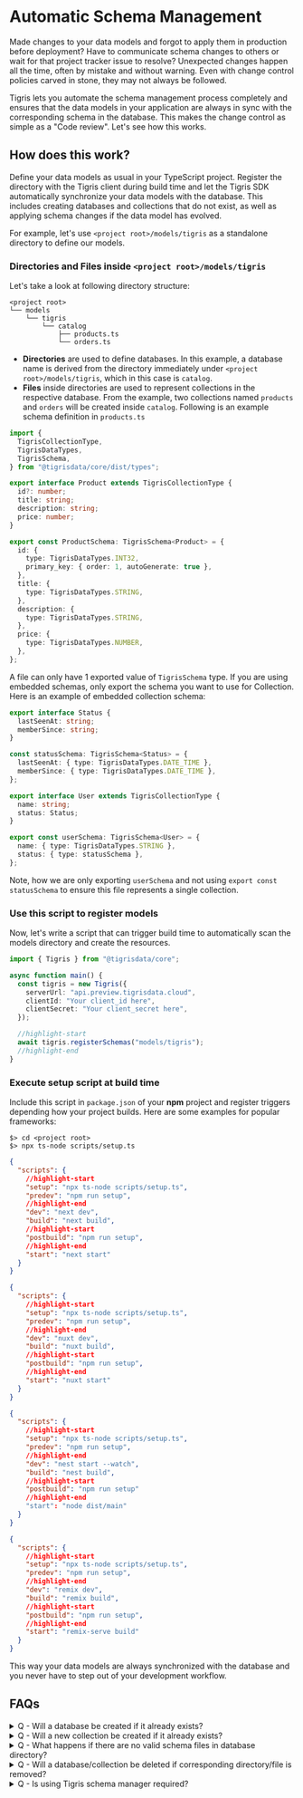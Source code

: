 
# Automatic Schema Management

Made changes to your data models and forgot to apply them in production before deployment? Have
to communicate schema changes to others or wait for that project tracker issue to resolve? Unexpected
changes happen all the time, often by mistake and without warning. Even with change control policies
carved in stone, they may not always be followed.

Tigris lets you automate the schema management process completely and ensures that the data models
in your application are always in sync with the corresponding schema in the database. This makes the
change control as simple as a "Code review". Let's see how this works.

## How does this work?

Define your data models as usual in your TypeScript project. Register the directory with the Tigris
client during build time and let the Tigris SDK automatically synchronize your data models
with the database. This includes creating databases and collections that do not exist, as well as
applying schema changes if the data model has evolved.

For example, let's use `<project root>/models/tigris` as a standalone directory to define our models.

### Directories and Files inside `<project root>/models/tigris`

Let's take a look at following directory structure:

```text
<project root>
└── models
    └── tigris
        └── catalog
            ├── products.ts
            └── orders.ts
```

- **Directories** are used to define databases. In this example, a database name is derived from the
  directory immediately under `<project root>/models/tigris`, which in this case is `catalog`.
- **Files** inside directories are used to represent collections in the respective database. From the
  example, two collections named `products` and `orders` will be created inside `catalog`.
  Following is an example schema definition in `products.ts`

```ts title="models/tigris/catalog/products.ts"
import {
  TigrisCollectionType,
  TigrisDataTypes,
  TigrisSchema,
} from "@tigrisdata/core/dist/types";

export interface Product extends TigrisCollectionType {
  id?: number;
  title: string;
  description: string;
  price: number;
}

export const ProductSchema: TigrisSchema<Product> = {
  id: {
    type: TigrisDataTypes.INT32,
    primary_key: { order: 1, autoGenerate: true },
  },
  title: {
    type: TigrisDataTypes.STRING,
  },
  description: {
    type: TigrisDataTypes.STRING,
  },
  price: {
    type: TigrisDataTypes.NUMBER,
  },
};
```

A file can only have 1 exported value of `TigrisSchema` type. If you are using embedded schemas, only
export the schema you want to use for Collection. Here is an example of embedded collection schema:

```ts title="User model"
export interface Status {
  lastSeenAt: string;
  memberSince: string;
}

const statusSchema: TigrisSchema<Status> = {
  lastSeenAt: { type: TigrisDataTypes.DATE_TIME },
  memberSince: { type: TigrisDataTypes.DATE_TIME },
};

export interface User extends TigrisCollectionType {
  name: string;
  status: Status;
}

export const userSchema: TigrisSchema<User> = {
  name: { type: TigrisDataTypes.STRING },
  status: { type: statusSchema },
};
```

Note, how we are only exporting `userSchema` and not using `export const statusSchema` to ensure this
file represents a single collection.

### Use this script to register models

Now, let's write a script that can trigger build time to automatically scan the models directory
and create the resources.

```ts title="scripts/setup.ts"
import { Tigris } from "@tigrisdata/core";

async function main() {
  const tigris = new Tigris({
    serverUrl: "api.preview.tigrisdata.cloud",
    clientId: "Your client_id here",
    clientSecret: "Your client_secret here",
  });

  //highlight-start
  await tigris.registerSchemas("models/tigris");
  //highlight-end
}
```

### Execute setup script at build time

Include this script in `package.json` of your **npm** project and register triggers depending how your
project builds. Here are some examples for popular frameworks:

<Tabs>
<TabItem value="cli" label="CLI">

```shell
$> cd <project root>
$> npx ts-node scripts/setup.ts
```

</TabItem>

<TabItem value="nextjs" label="Next.js">

```json title="package.json"
{
  "scripts": {
    //highlight-start
    "setup": "npx ts-node scripts/setup.ts",
    "predev": "npm run setup",
    //highlight-end
    "dev": "next dev",
    "build": "next build",
    //highlight-start
    "postbuild": "npm run setup",
    //highlight-end
    "start": "next start"
  }
}
```

</TabItem>

<TabItem value="nuxtjs" label="NuxtJS">

```json title="package.json"
{
  "scripts": {
    //highlight-start
    "setup": "npx ts-node scripts/setup.ts",
    "predev": "npm run setup",
    //highlight-end
    "dev": "nuxt dev",
    "build": "nuxt build",
    //highlight-start
    "postbuild": "npm run setup",
    //highlight-end
    "start": "nuxt start"
  }
}
```

</TabItem>

<TabItem value="nestjs" label="NestJS">

```json title="package.json"
{
  "scripts": {
    //highlight-start
    "setup": "npx ts-node scripts/setup.ts",
    "predev": "npm run setup",
    //highlight-end
    "dev": "nest start --watch",
    "build": "nest build",
    //highlight-start
    "postbuild": "npm run setup"
    //highlight-end
    "start": "node dist/main"
  }
}
```

</TabItem>

<TabItem value="remix" label="Remix">

```json title="package.json"
{
  "scripts": {
    //highlight-start
    "setup": "npx ts-node scripts/setup.ts",
    "predev": "npm run setup",
    //highlight-end
    "dev": "remix dev",
    "build": "remix build",
    //highlight-start
    "postbuild": "npm run setup",
    //highlight-end
    "start": "remix-serve build"
  }
}
```

</TabItem>
</Tabs>

This way your data models are always synchronized with the database and you never have to step out of
your development workflow.

## FAQs

<details>
  <summary>Q - Will a database be created if it already exists?</summary>

- No, Tigris automatically detects if the database already exists.

</details>

<details>
  <summary>Q - Will a new collection be created if it already exists?</summary>

- No, a new collection will not be created. However, Tigris will attempt to modify the existing
  schema if there are changes. [Learn more about schema modification in Tigris](schema#modifying-the-schema)

</details>

<details>
  <summary>Q - What happens if there are no valid schema files in database directory?</summary>

- A database will still be created. Empty or invalid collection schema definitions will be ignored.

</details>

<details>
  <summary>Q - Will a database/collection be deleted if corresponding directory/file is removed?</summary>

- No, that would be an unsafe operation. Users have to explicitly delete databases and collections.

</details>

<details>
  <summary>Q - Is using Tigris schema manager required?</summary>

- No, this is just one convenient method to simplify your development workflow.

</details>
